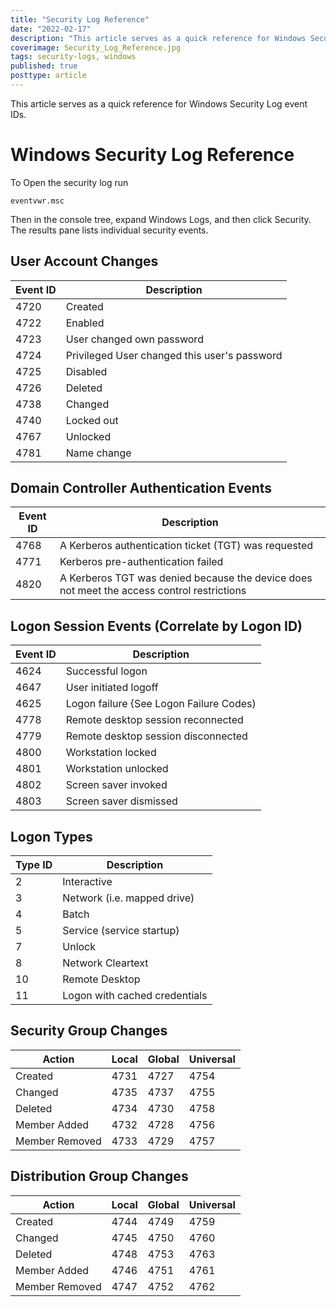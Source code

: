 ```yaml
---
title: "Security Log Reference"
date: "2022-02-17"
description: "This article serves as a quick reference for Windows Security Log event IDs."
coverimage: Security_Log_Reference.jpg
tags: security-logs, windows
published: true
posttype: article
---
```

This article serves as a quick reference for Windows Security Log event IDs.

# Windows Security Log Reference

To Open the security log run
```
eventvwr.msc
```

Then in the console tree, expand Windows Logs, and then click Security. The results pane lists individual security events.

## User Account Changes

| Event ID | Description                                  |
|----------|----------------------------------------------|
| 4720     | Created                                      |
| 4722     | Enabled                                      |
| 4723     | User changed own password                    |
| 4724     | Privileged User changed this user's password |
| 4725     | Disabled                                     |
| 4726     | Deleted                                      |
| 4738     | Changed                                      |
| 4740     | Locked out                                   |
| 4767     | Unlocked                                     |
| 4781     | Name change                                  |

## Domain Controller Authentication Events


| Event ID | Description                                                                                |
|----------|--------------------------------------------------------------------------------------------|
| 4768     | A Kerberos authentication ticket (TGT) was requested                                       |
| 4771     | Kerberos pre-authentication failed                                                         |
| 4820     | A Kerberos TGT was denied because the device does not meet the access control restrictions |


## Logon Session Events (Correlate by Logon ID)

| Event ID | Description                             |
|----------|-----------------------------------------|
| 4624     | Successful logon                        |
| 4647     | User initiated logoff                   |
| 4625     | Logon failure {See Logon Failure Codes) |
| 4778     | Remote desktop session reconnected      |
| 4779     | Remote desktop session disconnected     |
| 4800     | Workstation locked                      |
| 4801     | Workstation unlocked                    |
| 4802     | Screen saver invoked                    |
| 4803     | Screen saver dismissed                  |

## Logon Types

| Type ID | Description                   |
|---------|-------------------------------|
| 2       | Interactive                   |
| 3       | Network (i.e. mapped drive)   |
| 4       | Batch                         |
| 5       | Service (service startup)     |
| 7       | Unlock                        |
| 8       | Network Cleartext             |
| 10      | Remote Desktop                |
| 11      | Logon with cached credentials |


## Security Group Changes


| Action         | Local | Global | Universal |
|----------------|-------|--------|-----------|
| Created        | 4731  | 4727   | 4754      |
| Changed        | 4735  | 4737   | 4755      |
| Deleted        | 4734  | 4730   | 4758      |
| Member Added   | 4732  | 4728   | 4756      |
| Member Removed | 4733  | 4729   | 4757      |


## Distribution Group Changes

| Action         | Local | Global | Universal |
|----------------|-------|--------|-----------|
| Created        | 4744  | 4749   | 4759      |
| Changed        | 4745  | 4750   | 4760      |
| Deleted        | 4748  | 4753   | 4763      |
| Member Added   | 4746  | 4751   | 4761      |
| Member Removed | 4747  | 4752   | 4762      |